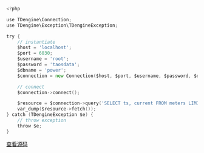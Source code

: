 ```go
<?php

use TDengine\Connection;
use TDengine\Exception\TDengineException;

try {
    // instantiate
    $host = 'localhost';
    $port = 6030;
    $username = 'root';
    $password = 'taosdata';
    $dbname = 'power';
    $connection = new Connection($host, $port, $username, $password, $dbname);

    // connect
    $connection->connect();

    $resource = $connection->query('SELECT ts, current FROM meters LIMIT 2');
    var_dump($resource->fetch());
} catch (TDengineException $e) {
    // throw exception
    throw $e;
}

```

[查看源码](https://github.com/taosdata/TDengine/blob/main/docs/examples/php/query.php)
